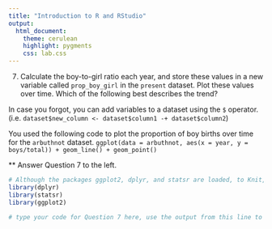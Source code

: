 ```yaml
---
title: "Introduction to R and RStudio"
output:
  html_document: 
    theme: cerulean 
    highlight: pygments
    css: lab.css 
---
```



7. Calculate the boy-to-girl ratio each year, and store these values in a new variable called `prop_boy_girl` in the `present` dataset. Plot these values over time. Which of the following best describes the trend? 

In case you forgot, you can add variables to a dataset using the `$` operator.  (i.e. `dataset$new_column <- dataset$column1 -+ dataset$column2`)

You used the following code to plot the proportion of boy births over time for the `arbuthnot` dataset.
`ggplot(data = arbuthnot, aes(x = year, y = boys/total)) + geom_line() + geom_point()`

** Answer Question 7 to the left.

```r
# Although the packages ggplot2, dplyr, and statsr are loaded, to Knit, you must have the library functions in your .Rmd file. Don't erase this code block!
library(dplyr)
library(statsr)
library(ggplot2)
```


```r
# type your code for Question 7 here, use the output from this line to answer Question 7, and Knit

```
